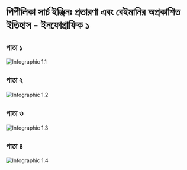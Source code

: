 # পিপীলিকা সার্চ ইঞ্জিনঃ প্রতারণা এবং বেইমানির অপ্রকাশিত ইতিহাস - ইনফোগ্রাফিক ১

## পাতা ১

![Infographic 1.1](/static/infographics/ig1/1.png)

## পাতা ২

![Infographic 1.2](/static/infographics/ig1/2.png)

## পাতা ৩

![Infographic 1.3](/static/infographics/ig1/3.png)

## পাতা ৪

![Infographic 1.4](/static/infographics/ig1/4.png)